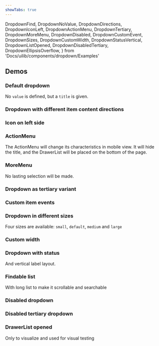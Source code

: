 ```yaml
---
showTabs: true
---
```


DropdownFind,
DropdownNoValue,
DropdownDirections,
DropdownIconLeft,
DropdownActionMenu,
DropdownTertiary,
DropdownMoreMenu,
DropdownDisabled,
DropdownCustomEvent,
DropdownSizes,
DropdownCustomWidth,
DropdownStatusVertical,
DropdownListOpened,
DropdownDisabledTertiary,
DropdownEllipsisOverflow,
} from 'Docs/uilib/components/dropdown/Examples'

## Demos

### Default dropdown

No `value` is defined, but a `title` is given.

<DropdownNoValue />

### Dropdown with different item content directions

<DropdownDirections />

### Icon on left side

<DropdownIconLeft />

### ActionMenu

The ActionMenu will change its characteristics in mobile view. It will hide the title, and the DrawerList will be placed on the bottom of the page.

<DropdownActionMenu />

### MoreMenu

No lasting selection will be made.

<DropdownMoreMenu />

### Dropdown as tertiary variant

<DropdownTertiary />

### Custom item events

<DropdownCustomEvent />

### Dropdown in different sizes

Four sizes are available: `small`, `default`, `medium` and `large`

<DropdownSizes />

### Custom width

<DropdownCustomWidth />

### Dropdown with status

And vertical label layout.

<DropdownStatusVertical />

### Findable list

With long list to make it scrollable and searchable

<DropdownFind />

### Disabled dropdown

<DropdownDisabled />

### Disabled tertiary dropdown

<DropdownDisabledTertiary />

### DrawerList opened

Only to visualize and used for visual testing

<DropdownListOpened />

<DropdownEllipsisOverflow />

